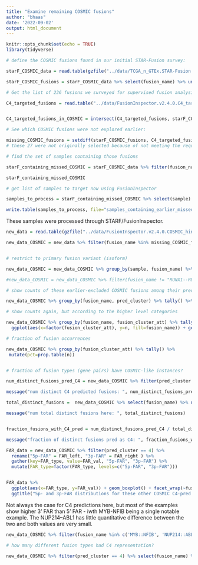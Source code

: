 ```yaml
---
title: "Examine remaining COSMIC fusions"
author: "bhaas"
date: '2022-09-02'
output: html_document
---
```


```r
knitr::opts_chunk$set(echo = TRUE)
library(tidyverse)
```


```r
# define the COSMIC fusions found in our initial STAR-Fusion survey:

starF_COSMIC_data = read.table(gzfile("../data/TCGA_n_GTEx.STAR-Fusion.v1.7.fusion_preds.decorated.tsv.gz"), header=T, sep="\t", stringsAsFactors = F) %>% filter(cosmic)

starF_COSMIC_fusions = starF_COSMIC_data %>% select(fusion_name) %>% unique() %>% pull(fusion_name)

```

```r

# Get the list of 236 fusions we surveyed for supervised fusion analysis of C4

C4_targeted_fusions = read.table("../data/FusionInspector.v2.4.0.C4_targeted_fusions.fusion_targets", header=F, stringsAsFactors = F)[,1]


C4_targeted_fusions_in_COSMIC = intersect(C4_targeted_fusions, starF_COSMIC_fusions)  # 31 COSMIC fusions targeted here.

```


```r

# See which COSMIC fusions were not explored earlier:

missing_COSMIC_fusions = setdiff(starF_COSMIC_fusions, C4_targeted_fusions ) 
# these 27 were not originally selected because of not meeting the requirements intially set out for recurrent fusions of initial interest.


```

```r
# find the set of samples containing those fusions

starF_containing_missed_COSMIC = starF_COSMIC_data %>% filter(fusion_name %in% missing_COSMIC_fusions)

starF_containing_missed_COSMIC

```


```r

# get list of samples to target now using FusionInspector

samples_to_process = starF_containing_missed_COSMIC %>% select(sample) %>% unique() %>% pull(sample)

write.table(samples_to_process, file="samples_containing_earlier_missed_COSMIC_fusions.list", quote=F, row.names = F, col.names = F)

```



These samples were processed through STARF/FusionInspector.


```r

new_data = read.table(gzfile("../data/FusionInspector.v2.4.0.COSMIC_hindsight_samples.tsv.gz"), header=T, sep="\t", stringsAsFactors = F)

new_data_COSMIC = new_data %>% filter(fusion_name %in% missing_COSMIC_fusions)


# restrict to primary fusion variant (isoform) 

new_data_COSMIC = new_data_COSMIC %>% group_by(sample, fusion_name) %>% arrange(desc(FFPM)) %>% filter(row_number() == 1) %>% ungroup()

#new_data_COSMIC = new_data_COSMIC %>% filter(fusion_name != "RUNX1--RUNX1T1")  # can examine the effect of removing this one

```

```r

# show counts of these earlier-excluded COSMIC fusions among their predicted fusion clusters

new_data_COSMIC %>% group_by(fusion_name, pred_cluster) %>% tally() %>% ggplot(aes(x=factor(pred_cluster), y=n, fill=fusion_name)) + geom_col()


```

```r
# show counts again, but according to the higher level categories

new_data_COSMIC %>% group_by(fusion_name, fusion_cluster_att) %>% tally() %>% 
  ggplot(aes(x=factor(fusion_cluster_att), y=n, fill=fusion_name)) + geom_col()


```


```r

# fraction of fusion occurrences

new_data_COSMIC %>% group_by(fusion_cluster_att) %>% tally() %>% 
 mutate(pct=prop.table(n))



```


```r

# fraction of fusion types (gene pairs) have COSMIC-like instances?

num_distinct_fusions_pred_C4 = new_data_COSMIC %>% filter(pred_cluster == 4) %>% select(fusion_name) %>% unique() %>% nrow()

message("num distinct C4 predicted fusions: ", num_distinct_fusions_pred_C4)

total_distinct_fusions =  new_data_COSMIC %>% select(fusion_name) %>% unique() %>% nrow()

message("num total distinct fusions here: ", total_distinct_fusions)


fraction_fusions_with_C4_pred = num_distinct_fusions_pred_C4 / total_distinct_fusions

message("fraction of distinct fusions pred as C4: ", fraction_fusions_with_C4_pred)


```



```r

FAR_data = new_data_COSMIC %>% filter(pred_cluster == 4) %>% 
  rename("5p-FAR" = FAR_left, "3p-FAR" = FAR_right ) %>%
  gather(key=FAR_type, value=FAR_val, "5p-FAR", "3p-FAR") %>%
  mutate(FAR_type=factor(FAR_type, levels=c("5p-FAR", "3p-FAR"))) 


FAR_data %>%
  ggplot(aes(x=FAR_type, y=FAR_val)) + geom_boxplot() + facet_wrap(~fusion_name, scale='free_y') +
  ggtitle("5p- and 3p-FAR distributions for these other COSMIC C4-pred fusions")


```

Not always the case for C4 predictions here, but most of the examples show higher 3' FAR than 5' FAR - iwth MYB-NFIB being a single notable example. The NUP214--ABL1 has little quantitative difference between the two and both values are very small.

```r

new_data_COSMIC %>% filter(fusion_name %in% c('MYB::NFIB', 'NUP214::ABL1') & pred_cluster == 4)

```

```r

# how many different fusion types had C4 representation?

new_data_COSMIC %>% filter(pred_cluster == 4) %>% select(fusion_name) %>% unique()



```

